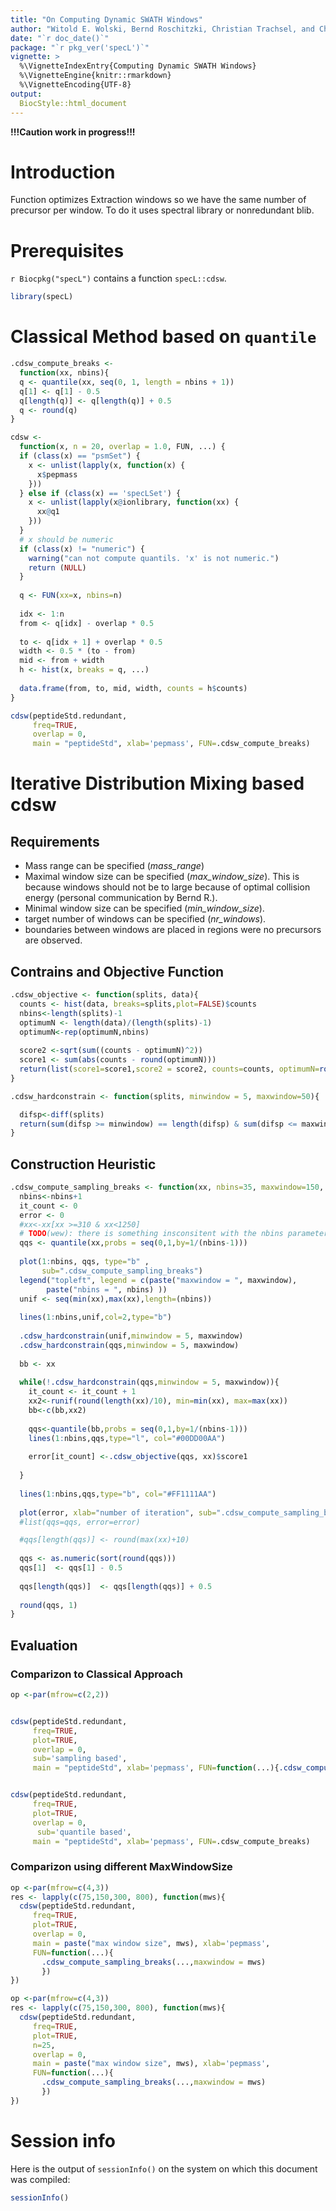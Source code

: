 ```yaml
---
title: "On Computing Dynamic SWATH Windows"
author: "Witold E. Wolski, Bernd Roschitzki, Christian Trachsel, and Christian Panse"
date: "`r doc_date()`"
package: "`r pkg_ver('specL')`"
vignette: >
  %\VignetteIndexEntry{Computing Dynamic SWATH Windows}
  %\VignetteEngine{knitr::rmarkdown}
  %\VignetteEncoding{UTF-8}
output: 
  BiocStyle::html_document
---
```


__!!!Caution work in progress!!!__

# Introduction


Function optimizes Extraction windows so we have the same number of precursor per window. To do it uses spectral library or nonredundant blib.


# Prerequisites

`r Biocpkg("specL")` contains a function `specL::cdsw`.

```r
library(specL)
```

# Classical Method based on `quantile` 
```r

.cdsw_compute_breaks <- 
  function(xx, nbins){
  q <- quantile(xx, seq(0, 1, length = nbins + 1))
  q[1] <- q[1] - 0.5
  q[length(q)] <- q[length(q)] + 0.5
  q <- round(q)
}

cdsw <-
  function(x, n = 20, overlap = 1.0, FUN, ...) {
  if (class(x) == "psmSet") {
    x <- unlist(lapply(x, function(x) {
      x$pepmass
    }))
  } else if (class(x) == 'specLSet') {
    x <- unlist(lapply(x@ionlibrary, function(xx) {
      xx@q1
    }))
  }
  # x should be numeric
  if (class(x) != "numeric") {
    warning("can not compute quantils. 'x' is not numeric.")
    return (NULL)
  }
  
  q <- FUN(xx=x, nbins=n)
  
  idx <- 1:n
  from <- q[idx] - overlap * 0.5
  
  to <- q[idx + 1] + overlap * 0.5
  width <- 0.5 * (to - from)
  mid <- from + width
  h <- hist(x, breaks = q, ...)
  
  data.frame(from, to, mid, width, counts = h$counts)
}
```

```r
cdsw(peptideStd.redundant, 
     freq=TRUE, 
     overlap = 0, 
     main = "peptideStd", xlab='pepmass', FUN=.cdsw_compute_breaks)
```

# Iterative Distribution Mixing based cdsw

## Requirements

- Mass range can be specified (*mass\_range*)
- Maximal window size can be specified (*max\_window\_size*). This is because windows should not be to large because of optimal collision energy (personal communication by Bernd R.).
- Minimal window size can be specified (*min\_window\_size*).
- target number of windows can be specified (*nr\_windows*).
- boundaries between windows are placed in regions were no precursors are observed.


## Contrains and Objective Function

```r

.cdsw_objective <- function(splits, data){
  counts <- hist(data, breaks=splits,plot=FALSE)$counts
  nbins<-length(splits)-1
  optimumN <- length(data)/(length(splits)-1)
  optimumN<-rep(optimumN,nbins)
  
  score2 <-sqrt(sum((counts - optimumN)^2))
  score1 <- sum(abs(counts - round(optimumN)))
  return(list(score1=score1,score2 = score2, counts=counts, optimumN=round(optimumN)))
}

.cdsw_hardconstrain <- function(splits, minwindow = 5, maxwindow=50){

  difsp<-diff(splits)
  return(sum(difsp >= minwindow) == length(difsp) & sum(difsp <= maxwindow) == length(difsp))
}

```

## Construction Heuristic

```r
.cdsw_compute_sampling_breaks <- function(xx, nbins=35, maxwindow=150, plot=TRUE){
  nbins<-nbins+1
  it_count <- 0
  error <- 0
  #xx<-xx[xx >=310 & xx<1250]
  # TODO(wew): there is something insconsitent with the nbins parameter
  qqs <- quantile(xx,probs = seq(0,1,by=1/(nbins-1)))
  
  plot(1:nbins, qqs, type="b" , 
       sub=".cdsw_compute_sampling_breaks")
  legend("topleft", legend = c(paste("maxwindow = ", maxwindow),
        paste("nbins = ", nbins) ))
  unif <- seq(min(xx),max(xx),length=(nbins))
  
  lines(1:nbins,unif,col=2,type="b")
  
  .cdsw_hardconstrain(unif,minwindow = 5, maxwindow)
  .cdsw_hardconstrain(qqs,minwindow = 5, maxwindow)
  
  bb <- xx
  
  while(!.cdsw_hardconstrain(qqs,minwindow = 5, maxwindow)){
    it_count <- it_count + 1
    xx2<-runif(round(length(xx)/10), min=min(xx), max=max(xx))
    bb<-c(bb,xx2)
   
    qqs<-quantile(bb,probs = seq(0,1,by=1/(nbins-1)))
    lines(1:nbins,qqs,type="l", col="#00DD00AA")
    
    error[it_count] <-.cdsw_objective(qqs, xx)$score1
    
  }
  
  lines(1:nbins,qqs,type="b", col="#FF1111AA")
  
  plot(error, xlab="number of iteration", sub=".cdsw_compute_sampling_breaks")
  #list(qqs=qqs, error=error)

  #qqs[length(qqs)] <- round(max(xx)+10)
  
  qqs <- as.numeric(sort(round(qqs)))
  qqs[1]  <- qqs[1] - 0.5
  
  qqs[length(qqs)]  <- qqs[length(qqs)] + 0.5
 
  round(qqs, 1)
}
```
## Evaluation
### Comparizon to Classical Approach
```r
op <-par(mfrow=c(2,2))


cdsw(peptideStd.redundant, 
     freq=TRUE,
     plot=TRUE,
     overlap = 0, 
     sub='sampling based',
     main = "peptideStd", xlab='pepmass', FUN=function(...){.cdsw_compute_sampling_breaks(...,maxwindow = 100)})


cdsw(peptideStd.redundant, 
     freq=TRUE,
     plot=TRUE,
     overlap = 0, 
      sub='quantile based',
     main = "peptideStd", xlab='pepmass', FUN=.cdsw_compute_breaks)

```

### Comparizon using different MaxWindowSize
```r
op <-par(mfrow=c(4,3))
res <- lapply(c(75,150,300, 800), function(mws){
  cdsw(peptideStd.redundant, 
     freq=TRUE,
     plot=TRUE,
     overlap = 0, 
     main = paste("max window size", mws), xlab='pepmass', 
     FUN=function(...){
       .cdsw_compute_sampling_breaks(...,maxwindow = mws)
       })
})
```

```r
op <-par(mfrow=c(4,3))
res <- lapply(c(75,150,300, 800), function(mws){
  cdsw(peptideStd.redundant, 
     freq=TRUE,
     plot=TRUE,
     n=25,
     overlap = 0, 
     main = paste("max window size", mws), xlab='pepmass', 
     FUN=function(...){
       .cdsw_compute_sampling_breaks(...,maxwindow = mws)
       })
})
```

# Session info

Here is the output of `sessionInfo()` on the system on which this
document was compiled:

```r
sessionInfo()
```






